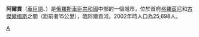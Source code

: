 {{unreferenced|time=2012-2-12}}
{{About|[[俄羅斯|俄羅斯]][[車臣共和國|車臣共和國]]的一个城市|[[法国|法国]]的地区|阿戈讷}}
{{coord|43|18|N|45|52|E|display=title}}
'''阿爾貢'''（[[車臣語|車臣語]]、{{lang-ru|Аргу́н}}）是[[俄羅斯|俄羅斯]][[車臣共和國|車臣共和國]]中部的一個城市，位於首府[[格羅茲尼|格羅茲尼]]和[[古傑爾梅斯|古傑爾梅斯]]之間（距前者15公里），臨阿爾貢河。2002年時人口為25,698人。

{{車臣共和國行政區劃}}

[[Category:車臣共和國城市|А]]